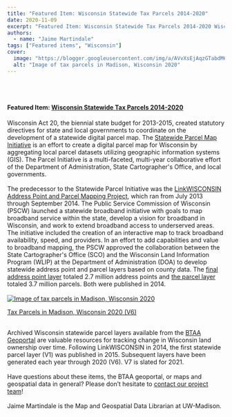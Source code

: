```yaml
---
title: "Featured Item: Wisconsin Statewide Tax Parcels 2014-2020"
date: 2020-11-09
excerpt: "Featured Item: Wisconsin Statewide Tax Parcels 2014-2020 Wisconsin Act 20, the biennial state budget for 2013-2015, created statutory directives for state and local governments to coordinate on the development of a statewide digital parcel map."
authors:
  - name: "Jaime Martindale"
tags: ["Featured items", "Wisconsin"]
cover:
  image: "https://blogger.googleusercontent.com/img/a/AVvXsEjAqzGTabdM6hHKKKw_D-ffQ019welJE9y_nvZb4TkvNq9ZM5cMSuapbveVV6Sv2v-pDRuMDy4ik-byLO6LD0BhgXlGIh9rJV7ZU1hBVs2ffDOlbgv-LUSuHH4hL0VSSx3JPdCXngRkKAtiGJ0rqfXg3i4n4vEyArUAf83zXnXamoEUin6e7RKI6b32vA=w1176-h511"
  alt: "Image of tax parcels in Madison, Wisconsin 2020"
---
```


<br/><br/>

#### Featured Item: [Wisconsin Statewide Tax Parcels 2014-2020](https://www.google.com/url?q=https%3A%2F%2Fgeo.btaa.org%2F%3Ff%255Bdct_spatial_sm%255D%255B%255D%3DWisconsin%26f%255Bdct_subject_sm%255D%255B%255D%3DParcels%26q%3Dstatewide%2BAND%2Bparcels%26search_field%3Dall_fields&amp;sa=D&amp;sntz=1&amp;usg=AFQjCNEOuaZN_6MJ2WSfqF9Vh84yMGP5FA)

Wisconsin Act 20, the biennial state budget for 2013-2015, created statutory directives for state and local governments to coordinate on the development of a statewide digital parcel map. The [Statewide Parcel Map Initiative](https://www.google.com/url?q=https%3A%2F%2Fdoa.wi.gov%2FPages%2FLocalGovtsGrants%2FParcel-Initiative.aspx&amp;sa=D&amp;sntz=1&amp;usg=AFQjCNGpZAZTBfFyvWjSJi9HEbagUb3r8Q) is an effort to create a digital parcel map for Wisconsin by aggregating local parcel datasets utilizing geographic information systems (GIS). The Parcel Initiative is a multi-faceted, multi-year collaborative effort of the Department of Administration, State Cartographer's Office, and local governments. <br/><br/>The predecessor to the Statewide Parcel Initiative was the [LinkWISCONSIN Address Point and Parcel Mapping Project](https://www.google.com/url?q=https%3A%2F%2Fwww.sco.wisc.edu%2Fwp-content%2Fuploads%2F2017%2F07%2FAPPMP_Report_Web_September2014.pdf&amp;sa=D&amp;sntz=1&amp;usg=AFQjCNE0bVBsblRnrpVfnPwlz60Yfzl7ug), which ran from July 2013 through September 2014. The Public Service Commission of Wisconsin (PSCW) launched a statewide broadband initiative with goals to map broadband service within the state, develop a vision for broadband in Wisconsin, and work to extend broadband access to underserved areas. The initiative included the creation of an interactive map to track broadband availability, speed, and providers. In an effort to add capabilities and value to broadband mapping, the PSCW approved the collaboration between the State Cartographer's Office (SCO) and the Wisconsin Land Information Program (WLIP) at the Department of Administration (DOA) to develop statewide address point and parcel layers based on county data. The [final address point layer](https://www.google.com/url?q=https%3A%2F%2Fgeo.btaa.org%2Fcatalog%2F2AE9CD7C-DA9C-4726-A3A5-9ACBE59694E8&amp;sa=D&amp;sntz=1&amp;usg=AFQjCNEJUu-dJtFzC8Qk3cRClEeSHxfSZA) totaled 2.7 million address points and [the parcel layer](https://www.google.com/url?q=https%3A%2F%2Fgeo.btaa.org%2Fcatalog%2FF28237BE-9C8F-4ECF-BAAD-924CB2553185&amp;sa=D&amp;sntz=1&amp;usg=AFQjCNHBRv51tCkBULCUmfVagBuA6zXS-g) totaled 3.7 million parcels. Both were published in 2014.<br/><br/><a href="https://blogger.googleusercontent.com/img/a/AVvXsEjAqzGTabdM6hHKKKw_D-ffQ019welJE9y_nvZb4TkvNq9ZM5cMSuapbveVV6Sv2v-pDRuMDy4ik-byLO6LD0BhgXlGIh9rJV7ZU1hBVs2ffDOlbgv-LUSuHH4hL0VSSx3JPdCXngRkKAtiGJ0rqfXg3i4n4vEyArUAf83zXnXamoEUin6e7RKI6b32vA=s1280"><img alt="Image of tax parcels in Madison, Wisconsin 2020" src="https://blogger.googleusercontent.com/img/a/AVvXsEjAqzGTabdM6hHKKKw_D-ffQ019welJE9y_nvZb4TkvNq9ZM5cMSuapbveVV6Sv2v-pDRuMDy4ik-byLO6LD0BhgXlGIh9rJV7ZU1hBVs2ffDOlbgv-LUSuHH4hL0VSSx3JPdCXngRkKAtiGJ0rqfXg3i4n4vEyArUAf83zXnXamoEUin6e7RKI6b32vA=w1176-h511"/></a><br/>

[Tax Parcels in Madison, Wisconsin 2020 (V6)](https://www.google.com/url?q=https%3A%2F%2Fgeo.btaa.org%2Fcatalog%2FF05A5836-74A0-465D-9E26-591BCA81544B&amp;sa=D&amp;sntz=1&amp;usg=AFQjCNEzTvg8qv0kAUtjYRec6HBvDkQS9A)

<br/>Archived Wisconsin statewide parcel layers available from the [BTAA Geoportal](https://www.google.com/url?q=https%3A%2F%2Fgeo.btaa.org%2F%3Ff%255Bdct_spatial_sm%255D%255B%255D%3DWisconsin%26f%255Bdct_subject_sm%255D%255B%255D%3DParcels%26q%3Dstatewide%2BAND%2Bparcels%26search_field%3Dall_fields&amp;sa=D&amp;sntz=1&amp;usg=AFQjCNEOuaZN_6MJ2WSfqF9Vh84yMGP5FA) are valuable resources for tracking change in Wisconsin land ownership over time. Following LinkWISCONSIN in 2014, the first statewide parcel layer (V1) was published in 2015. Subsequent layers have been generated each year through 2020 (V6). V7 is slated for 2021. <br/><br/>Have questions about these items, the BTAA geoportal, or maps and geospatial data in general? Please don’t hesitate to [contact our project team](https://www.google.com/url?q=https%3A%2F%2Fgeo.btaa.org%2Ffeedback&amp;sa=D&amp;sntz=1&amp;usg=AFQjCNERNbgXrpg6xAqzLip9xfSU2ZAfUQ)!<br/><br/>Jaime Martindale is the Map and Geospatial Data Librarian at UW-Madison.
